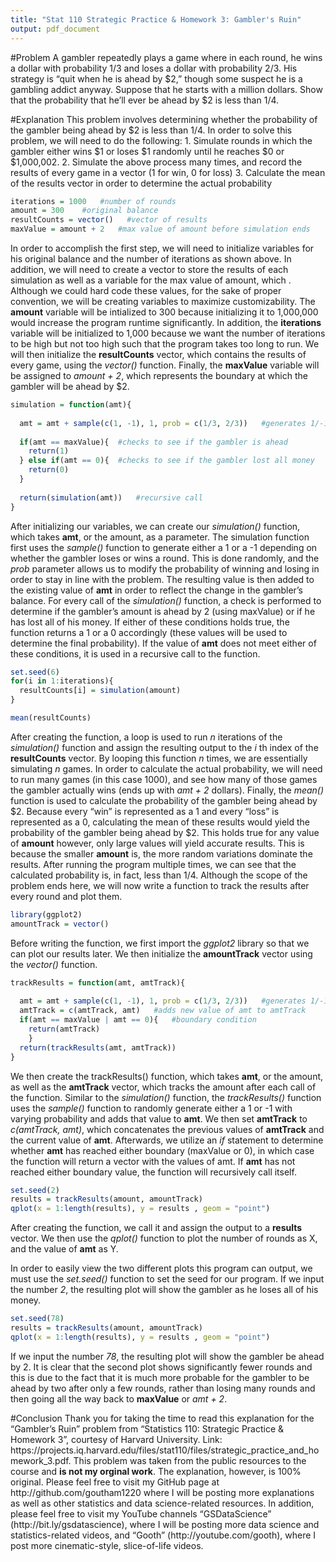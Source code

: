 ```yaml
---
title: "Stat 110 Strategic Practice & Homework 3: Gambler's Ruin"
output: pdf_document
---
```


#Problem
 A gambler repeatedly plays a game where in each round, he wins a dollar with
 probability 1/3 and loses a dollar with probability 2/3. His strategy is "quit
 when he is ahead by $2," though some suspect he is a gambling addict anyway.
 Suppose that he starts with a million dollars. Show that the probability that
 he'll ever be ahead by $2 is less than 1/4.

#Explanation
 This problem involves determining whether the probability of the gambler being ahead by $2 is less than 1/4. In order to solve this problem, we will need to do the following:
  1.  Simulate rounds in which the gambler either wins $1 or loses $1 randomly until he reaches $0 or $1,000,002.
  2.  Simulate the above process many times, and record the results of every game in a vector (1 for win, 0 for loss)
  3.  Calculate the mean of the results vector in order to determine the actual probability 
 
```r
iterations = 1000   #number of rounds
amount = 300    #original balance
resultCounts = vector()   #vector of results
maxValue = amount + 2   #max value of amount before simulation ends
```

In order to accomplish the first step, we will need to initialize variables for his original balance and the number of iterations as shown above. In addition, we will need to create a vector to store the results of each simulation as well as a variable for the max value of amount, which . Although we could hard code these values, for the sake of proper convention, we will be creating variables to maximize customizability. The **amount** variable will be intialized to 300 because initializing it to 1,000,000 would increase the program runtime significantly. In addition, the **iterations** variable will be initialized to 1,000 because we want the number of iterations to be high but not too high such that the program takes too long to run. We will then initialize the **resultCounts** vector, which contains the results of every game, using the _vector()_ function. Finally, the **maxValue** variable will be assigned to _amount + 2_, which represents the boundary at which the gambler will be ahead by \$2.    

```r
simulation = function(amt){
  
  amt = amt + sample(c(1, -1), 1, prob = c(1/3, 2/3))   #generates 1/-1 and adds to amt
  
  if(amt == maxValue){  #checks to see if the gambler is ahead
    return(1)
  } else if(amt == 0){  #checks to see if the gambler lost all money
    return(0)
  }
  
  return(simulation(amt))   #recursive call
}
```

After initializing our variables, we can create our _simulation()_ function, which takes **amt**, or the amount, as a parameter. The simulation function first uses the _sample()_ function to generate either a 1 or a -1 depending on whether the gambler loses or wins a round. This is done randomly, and the _prob_ parameter allows us to modify the probability of winning and losing in order to stay in line with the problem. The resulting value is then added to the existing value of **amt** in order to reflect the change in the gambler's balance.  For every call of the _simulation()_ function, a check is performed to determine if the gambler's amount is ahead by 2 (using maxValue) or if he has lost all of his money. If either of these conditions holds true, the function returns a 1 or a 0 accordingly (these values will be used to determine the final probability). If the value of **amt** does not meet either of these conditions, it is used in a recursive call to the function.

```r
set.seed(6)
for(i in 1:iterations){
  resultCounts[i] = simulation(amount)
}

mean(resultCounts)
```

After creating the function, a loop is used to run _n_ iterations of the _simulation()_ function and assign the resulting output to the _i_ th index of the **resultCounts** vector. By looping this function _n_ times, we are essentially simulating _n_ games. In order to calculate the actual probability, we will need to run many games (in this case 1000), and see how many of those games the gambler actually wins (ends up with _amt + 2_ dollars). Finally, the _mean()_ function is used to calculate the probability of the gambler being ahead by \$2. Because every "win" is represented as a 1 and every "loss" is represented as a 0, calculating the mean of these results would yield the probability of the gambler being ahead by \$2. This holds true for any value of **amount** however, only large values will yield accurate results. This is because the smaller **amount** is, the more random variations dominate the results. After running the program multiple times, we can see that the calculated probability is, in fact, less than 1/4. Although the scope of the problem ends here, we will now write a function to track the results after every round and plot them.

```r
library(ggplot2)
amountTrack = vector()
```

Before writing the function, we first import the _ggplot2_ library so that we can plot our results later. We then initialize the **amountTrack** vector using the _vector()_ function.  

```r
trackResults = function(amt, amtTrack){
  
  amt = amt + sample(c(1, -1), 1, prob = c(1/3, 2/3))   #generates 1/-1 and adds to amt
  amtTrack = c(amtTrack, amt)   #adds new value of amt to amtTrack
  if(amt == maxValue | amt == 0){   #boundary condition
    return(amtTrack)
    } 
  return(trackResults(amt, amtTrack))
}
```

We then create the trackResults() function, which takes **amt**, or the amount, as well as the **amtTrack** vector, which tracks the amount after each call of the function. Similar to the _simulation()_ function, the _trackResults()_ function uses the _sample()_ function to randomly generate either a 1 or -1 with varying probability and adds that value to **amt**. We then set **amtTrack** to _c(amtTrack, amt)_, which concatenates the previous values of **amtTrack** and the current value of **amt**. Afterwards, we utilize an _if_ statement to determine whether **amt** has reached either boundary (maxValue or 0), in which case the function will return a vector with the values of amt. If **amt** has not reached either boundary value, the function will recursively call itself.   


```r
set.seed(2)
results = trackResults(amount, amountTrack)
qplot(x = 1:length(results), y = results , geom = "point")
```

After creating the function, we call it and assign the output to a **results** vector. We then use the _qplot()_ function to plot the number of rounds as X, and the value of **amt** as Y. 

In order to easily view the two different plots this program can output, we must use the _set.seed()_ function to set the seed for our program. If we input the number _2_, the resulting plot will show the gambler as he loses all of his money.

```r
set.seed(78)
results = trackResults(amount, amountTrack)
qplot(x = 1:length(results), y = results , geom = "point")
```

If we input the number _78_, the resulting plot will show the gambler be ahead by 2. It is clear that the second plot shows significantly fewer rounds and this is due to the fact that it is much more probable for the gambler to be ahead by two after only a few rounds, rather than losing many rounds and then going all the way back to **maxValue** or _amt + 2_.

#Conclusion
Thank you for taking the time to read this explanation for the "Gambler's Ruin" problem from "Statistics 110: Strategic Practice & Homework 3", courtesy of Harvard University. Link: https://projects.iq.harvard.edu/files/stat110/files/strategic_practice_and_homework_3.pdf. This problem was taken from the public resources to the course and **is not my orginal work**. The explanation, however, is 100% original. Please feel free to visit my GitHub page at http://github.com/goutham1220 where I will be posting more explanations as well as other statistics and data science-related resources. In addition, please feel free to visit my YouTube channels "GSDataScience" (http://bit.ly/gsdatascience), where I will be posting more data science and statistics-related videos, and "Gooth" (http://youtube.com/gooth), where I post more cinematic-style, slice-of-life videos.    

